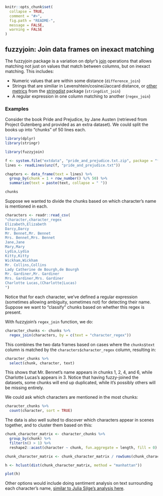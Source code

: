 <!-- README.md is generated from README.Rmd. Please edit that file -->

```r
knitr::opts_chunk$set(
  collapse = TRUE,
  comment = "#>",
  fig.path = "README-",
  message = FALSE,
  warning = FALSE
)
```

fuzzyjoin: Join data frames on inexact matching
------------------

The fuzzyjoin package is a variation on dplyr's [join](http://www.inside-r.org/node/230646) operations that allows matching not just on values that match between columns, but on inexact matching. This includes:

* Numeric values that are within some distance (`difference_join`)
* Strings that are similiar in Levenshtein/cosine/Jaccard distance, or [other metrics](http://finzi.psych.upenn.edu/library/stringdist/html/stringdist-metrics.html) from the [stringdist](https://cran.r-project.org/web/packages/stringdist/index.html) package (`stringdist_join`)
* A regular expression in one column matching to another (`regex_join`)

### Examples

Consider the book Pride and Prejudice, by Jane Austen (retrieved from Project Gutenberg and provided as an extra dataset). We could split the books up into "chunks" of 50 lines each.

```r
library(dplyr)
library(stringr)

library(fuzzyjoin)

f <- system.file("extdata", "pride_and_prejudice.txt.zip", package = "fuzzyjoin")
lines <- readLines(unz(f, "pride_and_prejudice.txt"))

chapters <- data_frame(text = lines) %>%
  group_by(chunk = 1 + row_number() %/% 50) %>%
  summarize(text = paste(text, collapse = " "))

chunks
```

Suppose we wanted to divide the chunks based on which character's name is mentioned in each.

```r
characters <- readr::read_csv(
"character,character_regex
Elizabeth,Elizabeth
Darcy,Darcy
Mr. Bennet,Mr. Bennet
Mrs. Bennet,Mrs. Bennet
Jane,Jane
Mary,Mary
Lydia,Lydia
Kitty,Kitty
Wickham,Wickham
Mr. Collins,Collins
Lady Catherine de Bourgh,de Bourgh
Mr. Gardiner,Mr. Gardiner
Mrs. Gardiner,Mrs. Gardiner
Charlotte Lucas,(Charlotte|Lucas)
")
```

Notice that for each character, we've defined a regular expression (sometimes allowing ambiguity, sometimes not) for detecting their name. Suppose we want to "classify" chunks based on whether this regex is present.

With fuzzyjoin's `regex_join` function, we do:

```r
character_chunks <- chunks %>%
  regex_join(characters, by = c(text = "character_regex"))
```

This combines the two data frames based on cases where the `chunks$text` column is matched by the `characters$character_regex` column, resulting in:

```r
character_chunks %>%
  select(chunk, character, text)
```

This shows that Mr. Bennet's name appears in chunks 1, 2, 4, and 6, while Charlotte Lucas's appears in 3. Notice that having fuzzy-joined the datasets, some chunks will end up duplicated, while it's possibly others will be missing entirely.

We could ask which characters are mentioned in the most chunks:

```r
character_chunks %>%
  count(character, sort = TRUE)
```

The data is also well suited to discover which characters appear in scenes together, and to cluster them based on this:

```r
chunk_character_matrix <- character_chunks %>%
  group_by(chunk) %>%
  filter(n() > 1) %>%
  reshape2::acast(character ~ chunk, fun.aggregate = length, fill = 0)

chunk_character_matrix <- chunk_character_matrix / rowSums(chunk_character_matrix)

h <- hclust(dist(chunk_character_matrix, method = "manhattan"))

plot(h)
```

Other options would include doing sentiment analysis on text surrounding each character's name, [similar to Julia Silge's analysis here](http://juliasilge.com/blog/You-Must-Allow-Me/).
